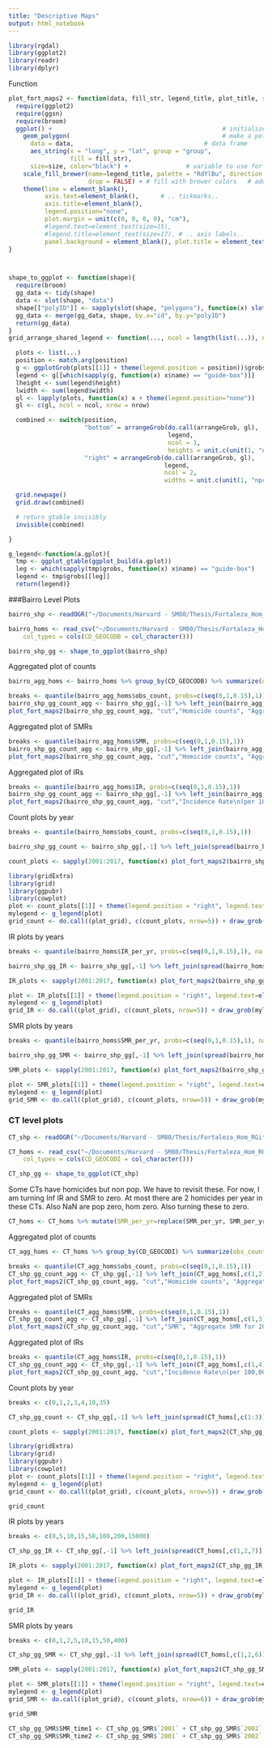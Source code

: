 ```yaml
---
title: "Descriptive Maps"
output: html_notebook
---
```

```r
library(rgdal)
library(ggplot2)
library(readr)
library(dplyr)
```

Function
```r
plot_fort_maps2 <- function(data, fill_str, legend_title, plot_title, size=0.1){
  require(ggplot2)
  require(ggsn)
  require(broom)
  ggplot() +                                               # initialize ggplot object
    geom_polygon(                                          # make a polygon
      data = data,                                    # data frame
      aes_string(x = "long", y = "lat", group = "group",                # coordinates, and group them by polygons
                 fill = fill_str),
      size=size, color="black") +                # variable to use for filling
    scale_fill_brewer(name=legend_title, palette = "RdYlBu", direction = -1,
                      drop = FALSE) + # fill with brewer colors   # add title
    theme(line = element_blank(),
          axis.text=element_blank(),      # .. tickmarks..
          axis.title=element_blank(),
          legend.position="none",
          plot.margin = unit(c(0, 0, 0, 0), "cm"),
          #legend.text=element_text(size=15),
          #legend.title=element_text(size=17), # .. axis labels..
          panel.background = element_blank(), plot.title = element_text(size=5)) + ggtitle(plot_title)
}



shape_to_ggplot <- function(shape){
  require(broom)
  gg_data <- tidy(shape)
  data <- slot(shape, "data")
  shape[["polyID"]] <- sapply(slot(shape, "polygons"), function(x) slot(x, "ID"))
  gg_data <- merge(gg_data, shape, by.x="id", by.y="polyID")
  return(gg_data)
}
grid_arrange_shared_legend <- function(..., ncol = length(list(...)), nrow = 1, position = c("bottom", "right")) {

  plots <- list(...)
  position <- match.arg(position)
  g <- ggplotGrob(plots[[1]] + theme(legend.position = position))$grobs
  legend <- g[[which(sapply(g, function(x) x$name) == "guide-box")]]
  lheight <- sum(legend$height)
  lwidth <- sum(legend$width)
  gl <- lapply(plots, function(x) x + theme(legend.position="none"))
  gl <- c(gl, ncol = ncol, nrow = nrow)

  combined <- switch(position,
                     "bottom" = arrangeGrob(do.call(arrangeGrob, gl),
                                            legend,
                                            ncol = 1,
                                            heights = unit.c(unit(1, "npc") - lheight, lheight)),
                     "right" = arrangeGrob(do.call(arrangeGrob, gl),
                                           legend,
                                           ncol = 2,
                                           widths = unit.c(unit(1, "npc") - lwidth, lwidth)))

  grid.newpage()
  grid.draw(combined)

  # return gtable invisibly
  invisible(combined)

}

g_legend<-function(a.gplot){
  tmp <- ggplot_gtable(ggplot_build(a.gplot))
  leg <- which(sapply(tmp$grobs, function(x) x$name) == "guide-box")
  legend <- tmp$grobs[[leg]]
  return(legend)}
```

###Bairro Level Plots

```r
bairro_shp <- readOGR("~/Documents/Harvard - SM80/Thesis/Fortaleza_Hom_RGit_PRIVATE_Files/Shapefiles/Shapefiles/Bairro/", "Bairros_from_CTs")
```

```r
bairro_homs <- read_csv("~/Documents/Harvard - SM80/Thesis/Fortaleza_Hom_RGit_PRIVATE_Files/Bairro_SMR_IR_per_yr.csv", 
    col_types = cols(CD_GEOCODB = col_character()))
```
```r
bairro_shp_gg <- shape_to_ggplot(bairro_shp)
```

Aggregated plot of counts

```r
bairro_agg_homs <- bairro_homs %>% group_by(CD_GEOCODB) %>% summarize(obs_count=sum(obs_count), SMR=mean(SMR_per_yr), IR=mean(IR_per_yr))
```

```r
breaks <- quantile(bairro_agg_homs$obs_count, probs=c(seq(0,1,0.15),1))
bairro_shp_gg_count_agg <- bairro_shp_gg[,-1] %>% left_join(bairro_agg_homs[,c(1,2)], by=c("cod_ibge"="CD_GEOCODB")) %>% mutate(cut=cut(obs_count, breaks=breaks, include.lowest=TRUE))
plot_fort_maps2(bairro_shp_gg_count_agg, "cut","Homicide counts", "Aggregate counts for 2001-17 by bairro") + theme(plot.title = element_text(size=10), legend.position = "right")
```

Aggregated plot of SMRs

```r
breaks <- quantile(bairro_agg_homs$SMR, probs=c(seq(0,1,0.15),1))
bairro_shp_gg_count_agg <- bairro_shp_gg[,-1] %>% left_join(bairro_agg_homs[,c(1,3)], by=c("cod_ibge"="CD_GEOCODB")) %>% mutate(cut=cut(SMR, breaks=breaks, include.lowest=TRUE))
plot_fort_maps2(bairro_shp_gg_count_agg, "cut","Homicide counts", "Aggregate SMR for 2001-17 by bairro") + theme(plot.title = element_text(size=10), legend.position = "right")
```

Aggregated plot of IRs

```r
breaks <- quantile(bairro_agg_homs$IR, probs=c(seq(0,1,0.15),1))
bairro_shp_gg_count_agg <- bairro_shp_gg[,-1] %>% left_join(bairro_agg_homs[,c(1,4)], by=c("cod_ibge"="CD_GEOCODB")) %>% mutate(cut=cut(IR, breaks=breaks, include.lowest=TRUE))
plot_fort_maps2(bairro_shp_gg_count_agg, "cut","Incidence Rate\n(per 100,000 PYs)", "Aggregate IR for 2001-17 by bairro") + theme(plot.title = element_text(size=10), legend.position = "right")
```


Count plots by year
```r
breaks <- quantile(bairro_homs$obs_count, probs=c(seq(0,1,0.15),1))

bairro_shp_gg_count <- bairro_shp_gg[,-1] %>% left_join(spread(bairro_homs[,c(1:3)], YOD, obs_count), by=c("cod_ibge"="CD_GEOCODB")) %>% mutate_at(.funs = funs(cut = cut(., breaks=breaks, include.lowest=TRUE)), .vars = vars(`2001`:`2017`))
```

```r
count_plots <- sapply(2001:2017, function(x) plot_fort_maps2(bairro_shp_gg_count, paste0("`",x,"_cut`"), paste0("Homicide count for ",x), as.character(x)), simplify = FALSE)
```


```r
library(gridExtra)
library(grid)
library(ggpubr)
library(cowplot)
plot <- count_plots[[1]] + theme(legend.position = "right", legend.text=element_text(size=5), legend.title=element_text(size=5), legend.key.size = unit(0.5,"line")) + guides(fill=guide_legend(title="Homicide Count"))
mylegend <- g_legend(plot)
grid_count <- do.call((plot_grid), c(count_plots, nrow=5)) + draw_grob(mylegend, 0.28, 0.08, 0.28, 0.08) 
```


IR plots by years

```r
breaks <- quantile(bairro_homs$IR_per_yr, probs=c(seq(0,1,0.15),1), na.rm=TRUE)

bairro_shp_gg_IR <- bairro_shp_gg[,-1] %>% left_join(spread(bairro_homs[,c(1,2,7)], YOD, IR_per_yr), by=c("cod_ibge"="CD_GEOCODB")) %>% mutate_at(.funs = funs(cut = cut(., breaks=breaks, include.lowest=TRUE)), .vars = vars(`2001`:`2017`))
```

```r
IR_plots <- sapply(2001:2017, function(x) plot_fort_maps2(bairro_shp_gg_IR, paste0("`",x,"_cut`"), paste0("IR for ",x), as.character(x)), simplify = FALSE)

plot <- IR_plots[[1]] + theme(legend.position = "right", legend.text=element_text(size=5), legend.title=element_text(size=5), legend.key.size = unit(0.5,"line")) + guides(fill=guide_legend(title="Homicide IR"))
mylegend <- g_legend(plot)
grid_IR <- do.call((plot_grid), c(count_plots, nrow=5)) + draw_grob(mylegend, 0.28, 0.08, 0.28, 0.08)
```


SMR plots by years
```r
breaks <- quantile(bairro_homs$SMR_per_yr, probs=c(seq(0,1,0.15),1), na.rm=TRUE)

bairro_shp_gg_SMR <- bairro_shp_gg[,-1] %>% left_join(spread(bairro_homs[,c(1,2,6)], YOD, SMR_per_yr), by=c("cod_ibge"="CD_GEOCODB")) %>% mutate_at(.funs = funs(cut = cut(., breaks=breaks, include.lowest=TRUE)), .vars = vars(`2001`:`2017`))
```

```r
SMR_plots <- sapply(2001:2017, function(x) plot_fort_maps2(bairro_shp_gg_SMR, paste0("`",x,"_cut`"), paste0("IR for ",x), as.character(x)), simplify = FALSE)

plot <- SMR_plots[[1]] + theme(legend.position = "right", legend.text=element_text(size=5), legend.title=element_text(size=5), legend.key.size = unit(0.5,"line")) + guides(fill=guide_legend(title="Homicide IR"))
mylegend <- g_legend(plot)
grid_SMR <- do.call((plot_grid), c(count_plots, nrow=5)) + draw_grob(mylegend, 0.28, 0.08, 0.28, 0.08)
```


### CT level plots



```r
CT_shp <- readOGR("~/Documents/Harvard - SM80/Thesis/Fortaleza_Hom_RGit_PRIVATE_Files/Shapefiles/Shapefiles/CTs/", "Corrected_CTs")
```

```r
CT_homs <- read_csv("~/Documents/Harvard - SM80/Thesis/Fortaleza_Hom_RGit_PRIVATE_Files/CT_SMR_IR_per_yr-agg.csv", 
    col_types = cols(CD_GEOCODI = col_character()))
```
```r
CT_shp_gg <- shape_to_ggplot(CT_shp)
```
Some CTs have homicides but non pop. We have to revisit these. For now, I am turning Inf IR and SMR to zero. At most there are 2 homicides per year in these CTs. Also NaN are pop zero, hom zero. Also turning these to zero.

```r
CT_homs <- CT_homs %>% mutate(SMR_per_yr=replace(SMR_per_yr, SMR_per_yr==Inf | is.nan(SMR_per_yr), 0), IR_per_yr=replace(IR_per_yr, IR_per_yr==Inf | is.nan(IR_per_yr), 0)) %>% as.data.frame()
```


Aggregated plot of counts

```r
CT_agg_homs <- CT_homs %>% group_by(CD_GEOCODI) %>% summarize(obs_count=sum(obs_count), SMR=mean(SMR_per_yr), IR=mean(IR_per_yr))
```

```r
breaks <- quantile(CT_agg_homs$obs_count, probs=c(seq(0,1,0.15),1))
CT_shp_gg_count_agg <- CT_shp_gg[,-1] %>% left_join(CT_agg_homs[,c(1,2)], by="CD_GEOCODI") %>% mutate(cut=cut(obs_count, breaks=breaks, include.lowest=TRUE))
plot_fort_maps2(CT_shp_gg_count_agg, "cut","Homicide counts", "Aggregate counts for 2001-17 by CT") + theme(plot.title = element_text(size=10), legend.position = "right")
```

Aggregated plot of SMRs

```r
breaks <- quantile(CT_agg_homs$SMR, probs=c(seq(0,1,0.15),1))
CT_shp_gg_count_agg <- CT_shp_gg[,-1] %>% left_join(CT_agg_homs[,c(1,3)], by="CD_GEOCODI") %>% mutate(cut=cut(SMR, breaks=breaks, include.lowest=TRUE))
plot_fort_maps2(CT_shp_gg_count_agg, "cut","SMR", "Aggregate SMR for 2001-17 by CT") + theme(plot.title = element_text(size=10), legend.position = "right")
```

Aggregated plot of IRs

```r
breaks <- quantile(CT_agg_homs$IR, probs=c(seq(0,1,0.15),1))
CT_shp_gg_count_agg <- CT_shp_gg[,-1] %>% left_join(CT_agg_homs[,c(1,4)], by="CD_GEOCODI") %>% mutate(cut=cut(IR, breaks=breaks, include.lowest=TRUE))
plot_fort_maps2(CT_shp_gg_count_agg, "cut","Incidence Rate\n(per 100,000 PYs)", "Aggregate IR for 2001-17 by CT") + theme(plot.title = element_text(size=10), legend.position = "right")
```


Count plots by year
```r
breaks <- c(0,1,2,3,4,10,35)

CT_shp_gg_count <- CT_shp_gg[,-1] %>% left_join(spread(CT_homs[,c(1:3)], YOD, obs_count), by="CD_GEOCODI") %>% mutate_at(.funs = funs(cut = cut(., breaks=breaks, include.lowest=TRUE)), .vars = vars(`2001`:`2017`))
```

```r
count_plots <- sapply(2001:2017, function(x) plot_fort_maps2(CT_shp_gg_count, paste0("`",x,"_cut`"), paste0("Homicide count for ",x), as.character(x), size=0.05), simplify = FALSE)
```


```r
library(gridExtra)
library(grid)
library(ggpubr)
library(cowplot)
plot <- count_plots[[1]] + theme(legend.position = "right", legend.text=element_text(size=5), legend.title=element_text(size=5), legend.key.size = unit(0.5,"line")) + guides(fill=guide_legend(title="Homicide Count"))
mylegend <- g_legend(plot)
grid_count <- do.call((plot_grid), c(count_plots, nrow=5)) + draw_grob(mylegend, 0.28, 0.08, 0.28, 0.08) 
```

```r
grid_count
```


IR plots by years

```r
breaks <- c(0,5,10,15,50,100,200,15000)

CT_shp_gg_IR <- CT_shp_gg[,-1] %>% left_join(spread(CT_homs[,c(1,2,7)], YOD, IR_per_yr), by="CD_GEOCODI") %>% mutate_at(.funs = funs(cut = cut(., breaks=breaks, labels=(c("[0,5]","(5,10]","(10,15]","(15,50]","(50,100]","(100,200]",">200")), include.lowest=TRUE)), .vars = vars(`2001`:`2017`))
```

```r
IR_plots <- sapply(2001:2017, function(x) plot_fort_maps2(CT_shp_gg_IR, paste0("`",x,"_cut`"), paste0("IR for ",x), as.character(x)), simplify = FALSE)

plot <- IR_plots[[1]] + theme(legend.position = "right", legend.text=element_text(size=5), legend.title=element_text(size=5), legend.key.size = unit(0.5,"line")) + guides(fill=guide_legend(title="Homicide IR"))
mylegend <- g_legend(plot)
grid_IR <- do.call((plot_grid), c(count_plots, nrow=5)) + draw_grob(mylegend, 0.28, 0.08, 0.28, 0.08)
```

```r
grid_IR
```

SMR plots by years
```r
breaks <- c(0,1,2,5,10,15,50,400)

CT_shp_gg_SMR <- CT_shp_gg[,-1] %>% left_join(spread(CT_homs[,c(1,2,6)], YOD, SMR_per_yr), by="CD_GEOCODI") %>% mutate_at(.funs = funs(cut = cut(., breaks=breaks, labels=(c("[0,1]","(1,2]","(2,5]","(5,10]","(10,15]","(15,50]",">50")), include.lowest=TRUE)), .vars = vars(`2001`:`2017`))
```

```r
SMR_plots <- sapply(2001:2017, function(x) plot_fort_maps2(CT_shp_gg_SMR, paste0("`",x,"_cut`"), paste0("IR for ",x), as.character(x)), simplify = FALSE)

plot <- SMR_plots[[1]] + theme(legend.position = "right", legend.text=element_text(size=5), legend.title=element_text(size=5), legend.key.size = unit(0.5,"line")) + guides(fill=guide_legend(title="SMR"))
mylegend <- g_legend(plot)
grid_SMR <- do.call((plot_grid), c(count_plots, nrow=6)) + draw_grob(mylegend, 0.7, 0.07, 0.7, 0.07)
```

```r
grid_SMR
```


```r
CT_shp_gg_SMR$SMR_time1 <- CT_shp_gg_SMR$`2001` + CT_shp_gg_SMR$`2002` + CT_shp_gg_SMR$`2003` + CT_shp_gg_SMR$`2004` + CT_shp_gg_SMR$`2005` + CT_shp_gg_SMR$`2006`
CT_shp_gg_SMR$SMR_time2 <- CT_shp_gg_SMR$`2001` + CT_shp_gg_SMR$`2002` + CT_shp_gg_SMR$`2003` + CT_shp_gg_SMR$`2004` + CT_shp_gg_SMR$`2005` + CT_shp_gg_SMR$`2006`
```

